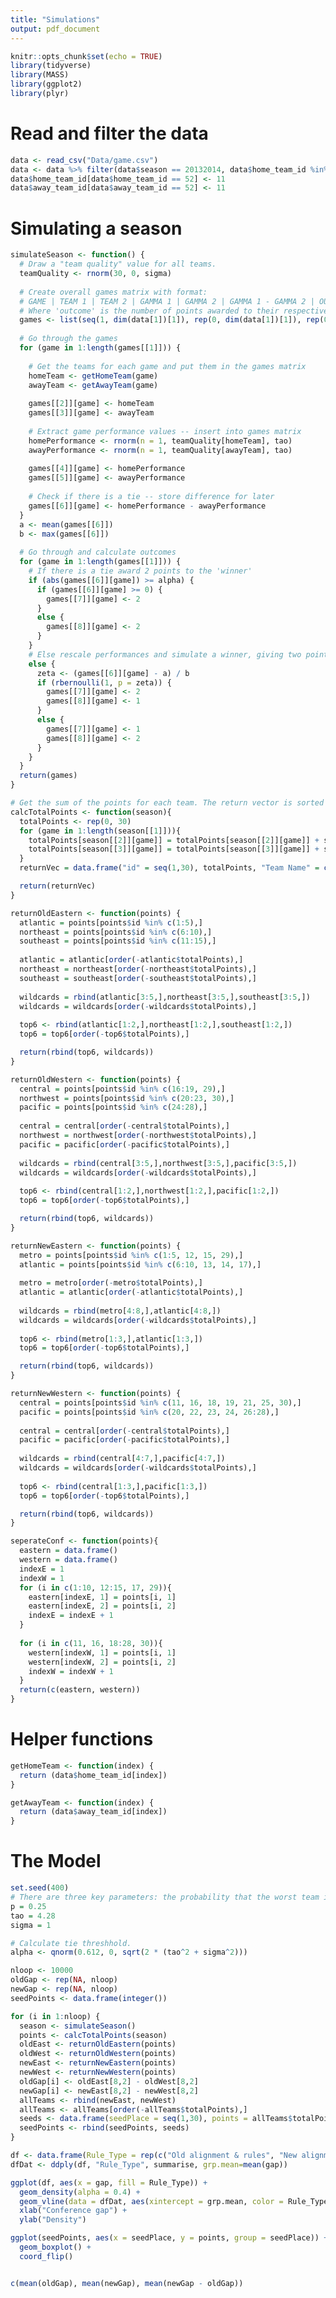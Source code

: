 ```yaml
---
title: "Simulations"
output: pdf_document
---
```


```r
knitr::opts_chunk$set(echo = TRUE)
library(tidyverse)
library(MASS)
library(ggplot2)
library(plyr)
```

# Read and filter the data
```r
data <- read_csv("Data/game.csv")
data <- data %>% filter(data$season == 20132014, data$home_team_id %in% c(seq(1,30), 52), data$away_team_id %in% c(seq(1,30), 52), data$type == 'R')
data$home_team_id[data$home_team_id == 52] <- 11
data$away_team_id[data$away_team_id == 52] <- 11
```

# Simulating a season
```r
simulateSeason <- function() {
  # Draw a "team quality" value for all teams.
  teamQuality <- rnorm(30, 0, sigma)
  
  # Create overall games matrix with format:
  # GAME | TEAM 1 | TEAM 2 | GAMMA 1 | GAMMA 2 | GAMMA 1 - GAMMA 2 | OUTCOME 1 | OUTCOME 2
  # Where 'outcome' is the number of points awarded to their respective teams
  games <- list(seq(1, dim(data[1])[1]), rep(0, dim(data[1])[1]), rep(0, dim(data[1])[1]), rep(0, dim(data[1])[1]), rep(0, dim(data[1])[1]), rep(0, dim(data[1])[1]), rep(0, dim(data[1])[1]), rep(0, dim(data[1])[1]))
  
  # Go through the games
  for (game in 1:length(games[[1]])) {
    
    # Get the teams for each game and put them in the games matrix
    homeTeam <- getHomeTeam(game)
    awayTeam <- getAwayTeam(game)
    
    games[[2]][game] <- homeTeam
    games[[3]][game] <- awayTeam
      
    # Extract game performance values -- insert into games matrix
    homePerformance <- rnorm(n = 1, teamQuality[homeTeam], tao)
    awayPerformance <- rnorm(n = 1, teamQuality[awayTeam], tao)
    
    games[[4]][game] <- homePerformance
    games[[5]][game] <- awayPerformance
    
    # Check if there is a tie -- store difference for later
    games[[6]][game] <- homePerformance - awayPerformance
  }
  a <- mean(games[[6]])
  b <- max(games[[6]])
  
  # Go through and calculate outcomes
  for (game in 1:length(games[[1]])) {
    # If there is a tie award 2 points to the 'winner'
    if (abs(games[[6]][game]) >= alpha) {
      if (games[[6]][game] >= 0) {
        games[[7]][game] <- 2
      }
      else {
        games[[8]][game] <- 2
      }
    }
    # Else rescale performances and simulate a winner, giving two points to the winner and one to the loser
    else {
      zeta <- (games[[6]][game] - a) / b
      if (rbernoulli(1, p = zeta)) {
        games[[7]][game] <- 2
        games[[8]][game] <- 1
      }
      else {
        games[[7]][game] <- 1
        games[[8]][game] <- 2
      }
    }
  }
  return(games)
}
```

```r
# Get the sum of the points for each team. The return vector is sorted by team number value.
calcTotalPoints <- function(season){
  totalPoints <- rep(0, 30)
  for (game in 1:length(season[[1]])){
    totalPoints[season[[2]][game]] = totalPoints[season[[2]][game]] + season[[7]][game]
    totalPoints[season[[3]][game]] = totalPoints[season[[3]][game]] + season[[8]][game]
  }
  returnVec = data.frame("id" = seq(1,30), totalPoints, "Team Name" = c("New Jersey Devils", "NY Islanders", "NY Rangers", "Philadelphia Flyers", "Pittsburgh Penguins", "Boston Bruins", "Buffalo Sabres", "Montreal Canadiens", "Ottowa Senators", "Toronto Maple Leafs", "Winnipeg Jets", "Carolina Hurricanes", "Florida Panthers", "Tampa Bay Lightning", "Washington Capitals", "Chicago Blackhawks", "Detroit Red Wings", "Nashville Predators", "St Louis Blues", "Calgary Flames", "Colorado Avalanche", "Edmonton Oilers", "Vancouver Canucks", "Anaheim Ducks", "Dallas Stars", "LA Kings", "Phoenix Coyotes", "San Jose Sharks", "Columbus Blue Jackets", "Minnesota Wild"))

  return(returnVec)
}
```

```r
returnOldEastern <- function(points) {
  atlantic = points[points$id %in% c(1:5),]
  northeast = points[points$id %in% c(6:10),]
  southeast = points[points$id %in% c(11:15),]
  
  atlantic = atlantic[order(-atlantic$totalPoints),]
  northeast = northeast[order(-northeast$totalPoints),]
  southeast = southeast[order(-southeast$totalPoints),]
  
  wildcards = rbind(atlantic[3:5,],northeast[3:5,],southeast[3:5,])
  wildcards = wildcards[order(-wildcards$totalPoints),]
  
  top6 <- rbind(atlantic[1:2,],northeast[1:2,],southeast[1:2,])
  top6 = top6[order(-top6$totalPoints),]

  return(rbind(top6, wildcards))
}

returnOldWestern <- function(points) {
  central = points[points$id %in% c(16:19, 29),]
  northwest = points[points$id %in% c(20:23, 30),]
  pacific = points[points$id %in% c(24:28),]
  
  central = central[order(-central$totalPoints),]
  northwest = northwest[order(-northwest$totalPoints),]
  pacific = pacific[order(-pacific$totalPoints),]
  
  wildcards = rbind(central[3:5,],northwest[3:5,],pacific[3:5,])
  wildcards = wildcards[order(-wildcards$totalPoints),]
  
  top6 <- rbind(central[1:2,],northwest[1:2,],pacific[1:2,])
  top6 = top6[order(-top6$totalPoints),]

  return(rbind(top6, wildcards))
}

returnNewEastern <- function(points) {
  metro = points[points$id %in% c(1:5, 12, 15, 29),]
  atlantic = points[points$id %in% c(6:10, 13, 14, 17),]
  
  metro = metro[order(-metro$totalPoints),]
  atlantic = atlantic[order(-atlantic$totalPoints),]
  
  wildcards = rbind(metro[4:8,],atlantic[4:8,])
  wildcards = wildcards[order(-wildcards$totalPoints),]
  
  top6 <- rbind(metro[1:3,],atlantic[1:3,])
  top6 = top6[order(-top6$totalPoints),]

  return(rbind(top6, wildcards))
}

returnNewWestern <- function(points) {
  central = points[points$id %in% c(11, 16, 18, 19, 21, 25, 30),]
  pacific = points[points$id %in% c(20, 22, 23, 24, 26:28),]
  
  central = central[order(-central$totalPoints),]
  pacific = pacific[order(-pacific$totalPoints),]
  
  wildcards = rbind(central[4:7,],pacific[4:7,])
  wildcards = wildcards[order(-wildcards$totalPoints),]
  
  top6 <- rbind(central[1:3,],pacific[1:3,])
  top6 = top6[order(-top6$totalPoints),]

  return(rbind(top6, wildcards))
}
```


```r
seperateConf <- function(points){
  eastern = data.frame()
  western = data.frame()
  indexE = 1
  indexW = 1
  for (i in c(1:10, 12:15, 17, 29)){
    eastern[indexE, 1] = points[i, 1]
    eastern[indexE, 2] = points[i, 2]
    indexE = indexE + 1
  }
  
  for (i in c(11, 16, 18:28, 30)){
    western[indexW, 1] = points[i, 1]
    western[indexW, 2] = points[i, 2]
    indexW = indexW + 1
  }
  return(c(eastern, western))
}
```

# Helper functions
```r
getHomeTeam <- function(index) {
  return (data$home_team_id[index])
}

getAwayTeam <- function(index) {
  return (data$away_team_id[index])
}
```

# The Model
```r
set.seed(400)
# There are three key parameters: the probability that the worst team in the league beats the best team in a random game (given by 'p'), the standard deviation in game-to-game performance levels for each team (given by 'tao'), and the standard deviation in the team talent levels (given by 'sigma'). We as the researchers choose a value for p or the ratio of tao and sigma.
p = 0.25
tao = 4.28
sigma = 1

# Calculate tie threshhold.
alpha <- qnorm(0.612, 0, sqrt(2 * (tao^2 + sigma^2)))

nloop <- 10000
oldGap <- rep(NA, nloop)
newGap <- rep(NA, nloop)
seedPoints <- data.frame(integer())

for (i in 1:nloop) {
  season <- simulateSeason()
  points <- calcTotalPoints(season)
  oldEast <- returnOldEastern(points)
  oldWest <- returnOldWestern(points)
  newEast <- returnNewEastern(points)
  newWest <- returnNewWestern(points)
  oldGap[i] <- oldEast[8,2] - oldWest[8,2]
  newGap[i] <- newEast[8,2] - newWest[8,2]
  allTeams <- rbind(newEast, newWest)
  allTeams <- allTeams[order(-allTeams$totalPoints),]
  seeds <- data.frame(seedPlace = seq(1,30), points = allTeams$totalPoints)
  seedPoints <- rbind(seedPoints, seeds)
}

df <- data.frame(Rule_Type = rep(c("Old alignment & rules", "New alignment & rules"), each = nloop), gap = c(oldGap, newGap))
dfDat <- ddply(df, "Rule_Type", summarise, grp.mean=mean(gap))

ggplot(df, aes(x = gap, fill = Rule_Type)) +
  geom_density(alpha = 0.4) +
  geom_vline(data = dfDat, aes(xintercept = grp.mean, color = Rule_Type), linetype = "dashed") +
  xlab("Conference gap") +
  ylab("Density")

ggplot(seedPoints, aes(x = seedPlace, y = points, group = seedPlace)) +
  geom_boxplot() +
  coord_flip()


c(mean(oldGap), mean(newGap), mean(newGap - oldGap))
```












